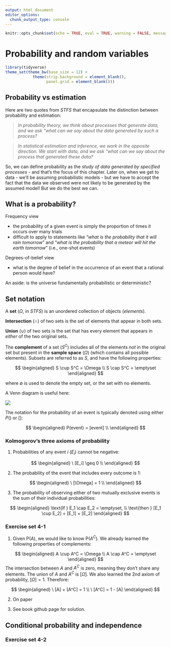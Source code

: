 ```yaml
---
output: html_document
editor_options: 
  chunk_output_type: console
---
```


```r
knitr::opts_chunk$set(echo = TRUE, eval = TRUE, warning = FALSE, message = FALSE)
```

# Probability and random variables {#probability}

```r
library(tidyverse)
theme_set(theme_bw(base_size = 12) + 
            theme(strip.background = element_blank(), 
                  panel.grid = element_blank())) 
```

## Probability vs estimation

Here are two quotes from *STFS* that encapsulate the distinction between probability and estimation:

> *In probability theory, we think about processes that generate data, and we ask "what can we say about the data generated by such a process?*

> *In statistical estimation and inference, we work in the opposite direction. We start with data, and we ask "what can we say about the process that generated these data?*

So, we can define probability as the *study of data generated by specified processes* - and that's the focus of this chapter. Later on, when we get to data - we'll be assuming probabilistic models - but we have to accept the fact that the data we observed were not likely to be generated by the assumed model! But we do the best we can. 

## What is a probability?

Frequency view  

  - the probability of a given event is simply the proportion of times it occurs over many trials
  - difficult to apply to statements like "*what is the probability that it will rain tomorrow*" and "*what is the probability that a meteor will hit the earth tomorrow*" (i.e., one-shot events)

Degrees-of-belief view  

  - what is the degree of belief in the occurrence of an event that a rational person would have?

An aside: is the universe fundamentally probabilistic or deterministic?

## Set notation

A **set** ($\Omega$, in *STFS*) is an unordered collection of objects (*elements*). 

**Intersection** ($\cap$) of two sets is the set of elements that appear in both sets. 

**Union** ($\cup$) of two sets is the set that has every element that appears in *either* of the two original sets. 

The **complement** of a set ($S^C$) includes all of the elements *not* in the original set but present in the **sample space** ($\Omega$) (which contains all possible elements). Subsets are referred to as *S*, and have the following properties:

$$
\begin{aligned}
S \cup S^C = \Omega  \\
S \cap S^C = \emptyset
\end{aligned}
$$

where $\emptyset$ is used to denote the empty set, or the set with no elements. 

A Venn diagram is useful here:

![](images/venn_1.png)

The notation for the probability of an event is typically denoted using either $P()$ or $[]$: 

$$
\begin{aligned}
P(event) = [event] \\
\end{aligned}
$$

### Kolmogorov's three axioms of probability

1. Probabilities of any event *i* ($E_i$) cannot be negative:

$$
\begin{aligned}
\ [E_i] \geq 0 \\
\end{aligned}
$$

2. The probability of the event that includes every outcome is 1:

$$
\begin{aligned}
\ [\Omega] = 1 \\
\end{aligned}
$$

3. The probability of observing either of two mutually exclusive events is the sum of their individual probabilities:

$$
\begin{aligned}
\text{If } E_1 \cap E_2 = \emptyset,  \\
\text{then } [E_1 \cup E_2] = [E_1] + [E_2] 
\end{aligned}
$$

### Exercise set 4-1

1. Given P($A$), we would like to know P($A^C$). We already learned the following properties of complements:

$$
\begin{aligned}
A \cup A^C = \Omega  \\
A \cap A^C = \emptyset
\end{aligned}
$$
The intersection between $A$ and $A^C$ is zero, meaning they don't share any elements. The union of $A$ and $A^C$ is $[\Omega]$. We also learned the 2nd axiom of probability, $[\Omega] = 1$. Therefore:

$$
\begin{aligned}
\ [A] + [A^C] = 1 \\ 
\ [A^C] = 1 - [A]
\end{aligned}
$$

2. On paper

3. See book github page for solution. 

## Conditional probability and independence

### Exercise set 4-2



